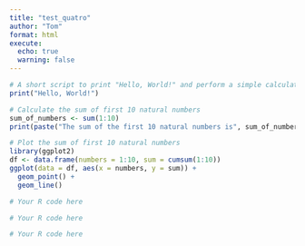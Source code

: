 ```yaml
---
title: "test_quatro"
author: "Tom"
format: html
execute:
  echo: true
  warning: false
---
```


```r

# A short script to print "Hello, World!" and perform a simple calculation
print("Hello, World!")

# Calculate the sum of first 10 natural numbers
sum_of_numbers <- sum(1:10)
print(paste("The sum of the first 10 natural numbers is", sum_of_numbers))

# Plot the sum of first 10 natural numbers
library(ggplot2)
df <- data.frame(numbers = 1:10, sum = cumsum(1:10))
ggplot(data = df, aes(x = numbers, y = sum)) +
  geom_point() +
  geom_line()

``` 


```r
# Your R code here
```

```r
# Your R code here
```

```r
# Your R code here
```